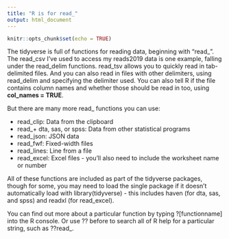 ```yaml
---
title: "R is for read_"
output: html_document
---
```


```r
knitr::opts_chunk$set(echo = TRUE)
```

The tidyverse is full of functions for reading data, beginning with "read_". The read_csv I've used to access my reads2019 data is one example, falling under the read_delim functions. read_tsv allows you to quickly read in tab-delimited files. And you can also read in files with other delimiters, using read_delim and specifying the delimiter used. You can also tell R if the file contains column names and whether those should be read in too, using **col_names = TRUE**.

But there are many more read_ functions you can use:

* read_clip: Data from the clipboard
* read_+ dta, sas, or spss: Data from other statistical programs
* read_json: JSON data
* read_fwf: Fixed-width files
* read_lines: Line from a file
* read_excel: Excel files - you'll also need to include the worksheet name or number

All of these functions are included as part of the tidyverse packages, though for some, you may need to load the single package if it doesn't automatically load with library(tidyverse) - this includes haven (for dta, sas, and spss) and readxl (for read_excel).

You can find out more about a particular function by typing ?[functionname] into the R console. Or use ?? before to search all of R help for a particular string, such as ??read_.

